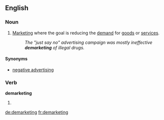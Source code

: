 ==English==

===Noun===
{{en-noun|-}}

# [[marketing|Marketing]] where the goal is reducing the [[demand]] for [[goods]] or [[services]].
#: ''The "just say no" advertising campaign was mostly ineffective '''demarketing''' of illegal drugs.''

====Synonyms====
* [[negative advertising]]

===Verb===
'''demarketing'''

# {{present participle of|demarket}}

[[de:demarketing]]
[[fr:demarketing]]